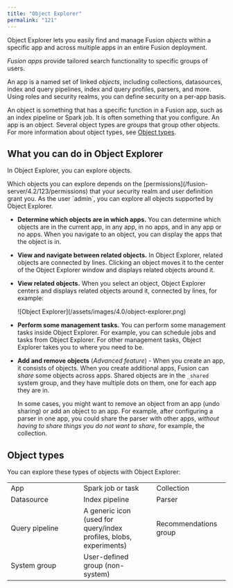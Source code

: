 ```yaml
---
title: "Object Explorer"
permalink: "121"
---
```



Object Explorer lets you easily find and manage Fusion *objects* within a specific app and across multiple apps in an entire Fusion deployment.

*Fusion apps* provide tailored search functionality to specific groups of users.

An app is a named set of linked *objects*, including collections, datasources, index and query pipelines, index and query profiles, parsers, and more. Using roles and security realms, you can define security on a per-app basis.

An object is something that has a specific function in a Fusion app, such as an index pipeline or Spark job. It is often something that you configure. An app is an object. Several object types are *groups* that group other objects. For more information about object types, see [Object types](#object-types).

## What you can do in Object Explorer

In Object Explorer, you can explore objects.

<Note>
Which objects you can explore depends on the [permissions](/fusion-server/4.2/123/permissions) that your security realm and user definition grant you. As the user `admin`, you can explore all objects supported by Object Explorer.
</Note>

* **Determine which objects are in which apps.** You can determine which objects are in the current app, in any app, in no apps, and in any app or no apps. When you navigate to an object, you can display the apps that the object is in.
* **View and navigate between related objects.** In Object Explorer, related objects are connected by lines. Clicking an object moves it to the center of the Object Explorer window and displays related objects around it.
* **View related objects.** When you select an object, Object Explorer centers and displays related objects around it, connected by lines, for example:

    <Frame>![Object Explorer](/assets/images/4.0/object-explorer.png)</Frame>
    
* **Perform some management tasks.** You can perform some management tasks inside Object Explorer. For example, you can schedule jobs and tasks from Object Explorer. For other management tasks, Object Explorer takes you to where you need to be.
* **Add and remove objects** (*Advanced feature*) - When you create an app, it consists of objects. When you create additional apps, Fusion can *share* some objects across apps. Shared objects are in the `_shared` system group, and they have multiple dots on them, one for each app they are in.

  In some cases, you might want to remove an object from an app (undo sharing) or add an object to an app. For example, after configuring a parser in one app, you could share the parser with other apps, *without having to share things you do not want to share*, for example, the collection.

## Object types

You can explore these types of objects with Object Explorer:

<table class="tableblock frame-all grid-all stretch">
  <colgroup>
    <col style="width: 33.3333%;" />
    <col style="width: 33.3333%;" />
    <col style="width: 33.3334%;" />
  </colgroup>
  <tbody>
    <tr>
      <td class="tableblock halign-left valign-top">
        <InlineImage src="/assets/images/4.0/icons/oe-object-app.png" alt="app object" /> App
      </td>
      <td class="tableblock halign-left valign-top">
        <InlineImage src="/assets/images/4.0/icons/oe-object-job.png" alt="job object" /> Spark job or task
      </td>
      <td class="tableblock halign-left valign-top">
        <InlineImage src="/assets/images/4.0/icons/oe-object-collection.png" alt="collection object" /> Collection
      </td>
    </tr>
    <tr>
      <td class="tableblock halign-left valign-top">
        <InlineImage src="/assets/images/4.0/icons/oe-object-datasource.png" alt="datasource object" /> Datasource
      </td>
      <td class="tableblock halign-left valign-top">
        <InlineImage src="/assets/images/4.0/icons/oe-object-index-pipeline.png" alt="index pipeline object" /> Index pipeline
      </td>
      <td class="tableblock halign-left valign-top">
        <InlineImage src="/assets/images/4.0/icons/oe-object-parser.png" alt="parser object" /> Parser
      </td>
    </tr>
    <tr>
      <td class="tableblock halign-left valign-top">
        <InlineImage src="/assets/images/4.0/icons/oe-object-query-pipeline.png" alt="query pipeline object" /> Query pipeline
      </td>
      <td class="tableblock halign-left valign-top">
        <InlineImage src="/assets/images/4.0/icons/oe-object-generic.png" alt="generic object" /> A generic icon (used for query/index profiles, blobs, experiments)
      </td>
      <td class="tableblock halign-left valign-top">
        <InlineImage src="/assets/images/4.0/icons/oe-recommendations-group.png" alt="recommendations group object" /> Recommendations group
      </td>
    </tr>
    <tr>
      <td class="tableblock halign-left valign-top">
        <InlineImage src="/assets/images/4.0/icons/oe-system-group.png" alt="system group object" /> System group
      </td>
      <td class="tableblock halign-left valign-top">
        <InlineImage src="/assets/images/4.0/icons/oe-user-defined-group.png" alt="user-defined group object" /> User-defined group (non-system)
      </td>
      <td class="tableblock halign-left valign-top">
      </td>
    </tr>
  </tbody>
</table>
